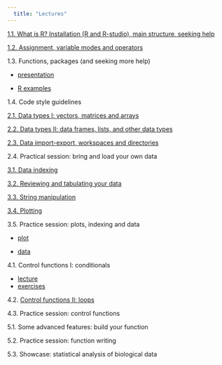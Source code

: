 ```yaml
---
  title: "Lectures"
---
```


[1.1. What is R? Installation (R and R-studio), main structure, seeking help](https://phenoevo.github.io/Intro2R/lectures/1.1. Overview&Intro.pdf)

[1.2. Assignment, variable modes and operators](https://phenoevo.github.io/Intro2R/lectures/1.2_Assignment_variables_modes_operators.html)

1.3. Functions, packages (and seeking more help)

  + [presentation](https://phenoevo.github.io/Intro2R/lectures/1.3_Functions and packages.pdf)
  
  + [R examples](https://phenoevo.github.io/Intro2R/lectures/1.3_Functions-and-packages.html)

1.4. Code style guidelines

[2.1. Data types I: vectors, matrices and arrays](https://phenoevo.github.io/Intro2R/lectures/2.1_Vectors_matrices_arrays.html)

[2.2. Data types II: data frames, lists, and other data types](https://phenoevo.github.io/Intro2R/lectures/2.2_datatypesII.html)


[2.3. Data import-export, workspaces and directories](https://phenoevo.github.io/Intro2R/lectures/2.3_Import_Export_Workspaces.html)

2.4. Practical session: bring and load your own data


[3.1. Data indexing](https://phenoevo.github.io/Intro2R/lectures/3.1_Data-indexing.html)

[3.2. Reviewing and tabulating your data](https://phenoevo.github.io/Intro2R/lectures/3.2_reviewing.html)

[3.3. String manipulation](https://phenoevo.github.io/Intro2R/lectures/3.3_String_manipulation.html)

[3.4. Plotting](https://phenoevo.github.io/Intro2R/lectures/3.4_Plotting.html)

3.5. Practice session: plots, indexing and data

  + [plot](https://phenoevo.github.io/Intro2R/lectures/3.5_Example1.pdf)
  
  + [data](https://phenoevo.github.io/Intro2R/lectures/3.5_Example1.txt)


4.1. Control functions I: conditionals

  + [lecture](https://phenoevo.github.io/Intro2R/lectures/4.1_Conditionals.html) 
  + [exercises](https://phenoevo.github.io/Intro2R/lectures/4.1_Conditionals_Exercises.pdf)

4.2. [Control functions II: loops](https://phenoevo.github.io/Intro2R/lectures/4.2_loops.html)

4.3. Practice session: control functions


5.1. Some advanced features: build your function

5.2. Practice session: function writing

5.3. Showcase: statistical analysis of biological data
 

